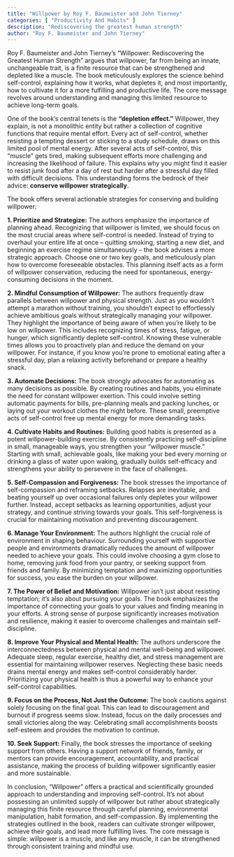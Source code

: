 ```yaml
---
title: "Willpower by Roy F. Baumeister and John Tierney"
categories: [ "Productivity And Habits" ]
description: "Rediscovering the greatest human strength"
author: "Roy F. Baumeister and John Tierney"
---
```

Roy F. Baumeister and John Tierney's "Willpower: Rediscovering the Greatest Human Strength" argues that willpower, far from being an innate, unchangeable trait, is a finite resource that can be strengthened and depleted like a muscle.  The book meticulously explores the science behind self-control, explaining how it works, what depletes it, and most importantly, how to cultivate it for a more fulfilling and productive life.  The core message revolves around understanding and managing this limited resource to achieve long-term goals.

One of the book's central tenets is the **"depletion effect."**  Willpower, they explain, is not a monolithic entity but rather a collection of cognitive functions that require mental effort.  Every act of self-control, whether resisting a tempting dessert or sticking to a study schedule, draws on this limited pool of mental energy.  After several acts of self-control, this "muscle" gets tired, making subsequent efforts more challenging and increasing the likelihood of failure.  This explains why you might find it easier to resist junk food after a day of rest but harder after a stressful day filled with difficult decisions.  This understanding forms the bedrock of their advice:  **conserve willpower strategically**.

The book offers several actionable strategies for conserving and building willpower:

**1. Prioritize and Strategize:**  The authors emphasize the importance of planning ahead.  Recognizing that willpower is limited, we should focus on the most crucial areas where self-control is needed. Instead of trying to overhaul your entire life at once – quitting smoking, starting a new diet, and beginning an exercise regime simultaneously – the book advises a more strategic approach. Choose one or two key goals, and meticulously plan how to overcome foreseeable obstacles. This planning itself acts as a form of willpower conservation, reducing the need for spontaneous, energy-consuming decisions in the moment.

**2.  Mindful Consumption of Willpower:** The authors frequently draw parallels between willpower and physical strength. Just as you wouldn't attempt a marathon without training, you shouldn't expect to effortlessly achieve ambitious goals without strategically managing your willpower. They highlight the importance of being aware of when you're likely to be low on willpower.  This includes recognizing times of stress, fatigue, or hunger, which significantly deplete self-control. Knowing these vulnerable times allows you to proactively plan and reduce the demand on your willpower.  For instance, if you know you're prone to emotional eating after a stressful day, plan a relaxing activity beforehand or prepare a healthy snack.

**3.  Automate Decisions:**  The book strongly advocates for automating as many decisions as possible.  By creating routines and habits, you eliminate the need for constant willpower exertion.  This could involve setting automatic payments for bills, pre-planning meals and packing lunches, or laying out your workout clothes the night before.  These small, preemptive acts of self-control free up mental energy for more demanding tasks.

**4.  Cultivate Habits and Routines:** Building good habits is presented as a potent willpower-building exercise. By consistently practicing self-discipline in small, manageable ways, you strengthen your "willpower muscle." Starting with small, achievable goals, like making your bed every morning or drinking a glass of water upon waking, gradually builds self-efficacy and strengthens your ability to persevere in the face of challenges.

**5.  Self-Compassion and Forgiveness:** The book stresses the importance of self-compassion and reframing setbacks.  Relapses are inevitable, and beating yourself up over occasional failures only depletes your willpower further.  Instead, accept setbacks as learning opportunities, adjust your strategy, and continue striving towards your goals.  This self-forgiveness is crucial for maintaining motivation and preventing discouragement.

**6.  Manage Your Environment:**  The authors highlight the crucial role of environment in shaping behaviour.  Surrounding yourself with supportive people and environments dramatically reduces the amount of willpower needed to achieve your goals.  This could involve choosing a gym close to home, removing junk food from your pantry, or seeking support from friends and family. By minimizing temptation and maximizing opportunities for success, you ease the burden on your willpower.

**7.  The Power of Belief and Motivation:**  Willpower isn't just about resisting temptation; it's also about pursuing your goals.  The book emphasizes the importance of connecting your goals to your values and finding meaning in your efforts.  A strong sense of purpose significantly increases motivation and resilience, making it easier to overcome challenges and maintain self-discipline.

**8.  Improve Your Physical and Mental Health:**  The authors underscore the interconnectedness between physical and mental well-being and willpower.  Adequate sleep, regular exercise, healthy diet, and stress management are essential for maintaining willpower reserves.  Neglecting these basic needs drains mental energy and makes self-control considerably harder.  Prioritizing your physical health is thus a powerful way to enhance your self-control capabilities.

**9.  Focus on the Process, Not Just the Outcome:** The book cautions against solely focusing on the final goal.  This can lead to discouragement and burnout if progress seems slow.  Instead, focus on the daily processes and small victories along the way.  Celebrating small accomplishments boosts self-esteem and provides the motivation to continue.

**10.  Seek Support:** Finally, the book stresses the importance of seeking support from others.  Having a support network of friends, family, or mentors can provide encouragement, accountability, and practical assistance, making the process of building willpower significantly easier and more sustainable.


In conclusion, "Willpower" offers a practical and scientifically grounded approach to understanding and improving self-control.  It's not about possessing an unlimited supply of willpower but rather about strategically managing this finite resource through careful planning, environmental manipulation, habit formation, and self-compassion. By implementing the strategies outlined in the book, readers can cultivate stronger willpower, achieve their goals, and lead more fulfilling lives. The core message is simple: willpower is a muscle, and like any muscle, it can be strengthened through consistent training and mindful use.

